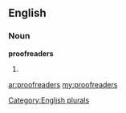 ==English==

===Noun===
'''proofreaders'''

# {{plural of|[[proofreader]]}}

[[Category:English plurals]]

[[ar:proofreaders]]
[[my:proofreaders]]